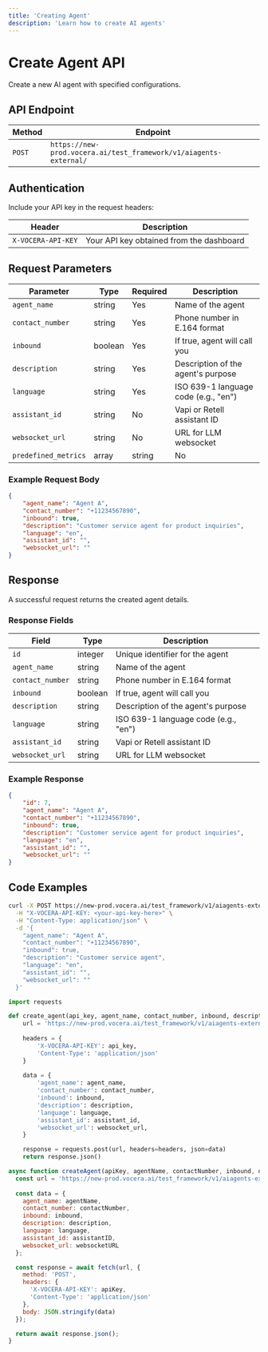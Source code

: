 ```yaml
---
title: 'Creating Agent'
description: 'Learn how to create AI agents'
---
```


# Create Agent API

Create a new AI agent with specified configurations.

## API Endpoint

| Method | Endpoint |
|--------|----------|
| `POST` | `https://new-prod.vocera.ai/test_framework/v1/aiagents-external/` |

## Authentication

Include your API key in the request headers:

| Header | Description |
|--------|-------------|
| `X-VOCERA-API-KEY` | Your API key obtained from the dashboard |

## Request Parameters

| Parameter | Type | Required | Description |
|-----------|------|----------|-------------|
| `agent_name` | string | Yes | Name of the agent |
| `contact_number` | string | Yes | Phone number in E.164 format |
| `inbound` | boolean | Yes | If true, agent will call you |
| `description` | string | Yes | Description of the agent's purpose |
| `language` | string | Yes | ISO 639-1 language code (e.g., "en") |
| `assistant_id` | string | No | Vapi or Retell assistant ID |
| `websocket_url` | string | No | URL for LLM websocket |
| `predefined_metrics` | array|string | No | IDs of predefined metrics to add or 'all' to add all |

### Example Request Body

```json
{
    "agent_name": "Agent A",
    "contact_number": "+11234567890",
    "inbound": true,
    "description": "Customer service agent for product inquiries",
    "language": "en",
    "assistant_id": "",
    "websocket_url": ""
}
```

## Response

A successful request returns the created agent details.

### Response Fields

| Field | Type | Description |
|-------|------|-------------|
| `id` | integer | Unique identifier for the agent |
| `agent_name` | string | Name of the agent |
| `contact_number` | string | Phone number in E.164 format |
| `inbound` | boolean | If true, agent will call you |
| `description` | string | Description of the agent's purpose |
| `language` | string | ISO 639-1 language code (e.g., "en") |
| `assistant_id` | string | Vapi or Retell assistant ID |
| `websocket_url` | string | URL for LLM websocket |

### Example Response

```json
{
    "id": 7,
    "agent_name": "Agent A",
    "contact_number": "+11234567890",
    "inbound": true,
    "description": "Customer service agent for product inquiries",
    "language": "en",
    "assistant_id": "",
    "websocket_url": ""
}
```

## Code Examples

<CodeGroup>

```bash Curl
curl -X POST https://new-prod.vocera.ai/test_framework/v1/aiagents-external/ \
  -H "X-VOCERA-API-KEY: <your-api-key-here>" \
  -H "Content-Type: application/json" \
  -d '{
    "agent_name": "Agent A",
    "contact_number": "+11234567890",
    "inbound": true,
    "description": "Customer service agent",
    "language": "en",
    "assistant_id": "",
    "websocket_url": ""
  }'
```

```python Python
import requests

def create_agent(api_key, agent_name, contact_number, inbound, description, language, assistant_id="", websocket_url=""):
    url = 'https://new-prod.vocera.ai/test_framework/v1/aiagents-external/'
    
    headers = {
        'X-VOCERA-API-KEY': api_key,
        'Content-Type': 'application/json'
    }
    
    data = {
        'agent_name': agent_name,
        'contact_number': contact_number,
        'inbound': inbound,
        'description': description,
        'language': language,
        'assistant_id': assistant_id,
        'websocket_url': websocket_url,
    }

    response = requests.post(url, headers=headers, json=data)
    return response.json()
```

```javascript JavaScript
async function createAgent(apiKey, agentName, contactNumber, inbound, description, language, assistantID="", websocketURL="") {
  const url = 'https://new-prod.vocera.ai/test_framework/v1/aiagents-external/';
  
  const data = {
    agent_name: agentName,
    contact_number: contactNumber,
    inbound: inbound,
    description: description,
    language: language,
    assistant_id: assistantID,
    websocket_url: websocketURL
  };

  const response = await fetch(url, {
    method: 'POST',
    headers: {
      'X-VOCERA-API-KEY': apiKey,
      'Content-Type': 'application/json'
    },
    body: JSON.stringify(data)
  });

  return await response.json();
}
```

</CodeGroup>
